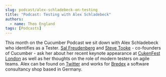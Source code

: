 ```yaml
---
slug: podcast/alex-schladebeck-on-testing
title: "Podcast: Testing with Alex Schladebeck"
authors:
  - name: Theo England
tags: [Podcasts]
---
```


This month on the Cucumber Podcast we sit down with Alex Schladebeck who identifies as a Tester. [Sal Freudenberg](https://twitter.com/SalFreudenberg) and [Steve Tooke](https://twitter.com/tooky) - co-founders of Cucumber - ask her about her recent keynote appearance at [CukenFest London](http://cukenfest.cucumber.io) as well as her thoughts on the role of modern testers on agile teams. Alex can be found on [Twitter](https://twitter.com/alex_schl) and works for [Bredex](https://www.bredex.de/en/services) a software consultancy shop based in Germany.

<SoundCloudEpisode track="625808718" />

<!-- truncate -->